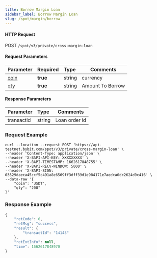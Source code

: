 ```yaml
---
title: Borrow Margin Loan
sidebar_label: Borrow Margin Loan
slug: /spot/margin/borrow
---
```




#### HTTP Request
POST <code>/spot/v3/private/cross-margin-loan</code>

#### Request Parameters
| Parameter | Required | Type | Comments|
|:----- |:-------|:-----|------ |
|<a href="#currency-currency-coin">coin</a>|<b>true</b>|string|currency|
|qty|<b>true</b>|string|Amount To Borrow|

#### Response Parameters
| Parameter | Type | Comments|
|:----- |:-----|----- |
|transactId|string|Loan order id|

### Request Example

<Tabs>
<TabItem value="console" label="Console">

```http
curl --location --request POST 'https://api-testnet.bybit.com/spot/v3/private/cross-margin-loan' \
--header 'Content-Type: application/json' \
--header 'X-BAPI-API-KEY: XXXXXXXXX' \
--header 'X-BAPI-TIMESTAMP: 1662617848755' \
--header 'X-BAPI-RECV-WINDOW: 5000' \
--header 'X-BAPI-SIGN: 03529daeca45ccf5c491a8e6569ff3dff39d1e984171e7aedca0dc2624d0c416' \
--data-raw '{
    "coin": "USDT",
    "qty": "200"
}'
```

</TabItem>
</Tabs>

### Response Example

```javascript
{
    "retCode": 0,
    "retMsg": "success",
    "result": {
        "transactId": "14143"
    },
    "retExtInfo": null,
    "time": 1662617848970
}
```
